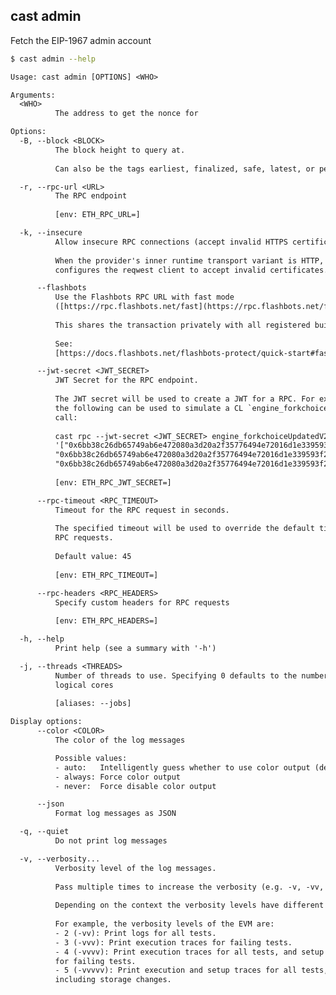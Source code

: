 ## cast admin

Fetch the EIP-1967 admin account

```bash
$ cast admin --help
```

```txt
Usage: cast admin [OPTIONS] <WHO>

Arguments:
  <WHO>
          The address to get the nonce for

Options:
  -B, --block <BLOCK>
          The block height to query at.
          
          Can also be the tags earliest, finalized, safe, latest, or pending.

  -r, --rpc-url <URL>
          The RPC endpoint
          
          [env: ETH_RPC_URL=]

  -k, --insecure
          Allow insecure RPC connections (accept invalid HTTPS certificates).
          
          When the provider's inner runtime transport variant is HTTP, this
          configures the reqwest client to accept invalid certificates.

      --flashbots
          Use the Flashbots RPC URL with fast mode
          ([https://rpc.flashbots.net/fast](https://rpc.flashbots.net/fast)).
          
          This shares the transaction privately with all registered builders.
          
          See:
          [https://docs.flashbots.net/flashbots-protect/quick-start#faster-transactions](https://docs.flashbots.net/flashbots-protect/quick-start#faster-transactions)

      --jwt-secret <JWT_SECRET>
          JWT Secret for the RPC endpoint.
          
          The JWT secret will be used to create a JWT for a RPC. For example,
          the following can be used to simulate a CL `engine_forkchoiceUpdated`
          call:
          
          cast rpc --jwt-secret <JWT_SECRET> engine_forkchoiceUpdatedV2
          '["0x6bb38c26db65749ab6e472080a3d20a2f35776494e72016d1e339593f21c59bc",
          "0x6bb38c26db65749ab6e472080a3d20a2f35776494e72016d1e339593f21c59bc",
          "0x6bb38c26db65749ab6e472080a3d20a2f35776494e72016d1e339593f21c59bc"]'
          
          [env: ETH_RPC_JWT_SECRET=]

      --rpc-timeout <RPC_TIMEOUT>
          Timeout for the RPC request in seconds.
          
          The specified timeout will be used to override the default timeout for
          RPC requests.
          
          Default value: 45
          
          [env: ETH_RPC_TIMEOUT=]

      --rpc-headers <RPC_HEADERS>
          Specify custom headers for RPC requests
          
          [env: ETH_RPC_HEADERS=]

  -h, --help
          Print help (see a summary with '-h')

  -j, --threads <THREADS>
          Number of threads to use. Specifying 0 defaults to the number of
          logical cores
          
          [aliases: --jobs]

Display options:
      --color <COLOR>
          The color of the log messages

          Possible values:
          - auto:   Intelligently guess whether to use color output (default)
          - always: Force color output
          - never:  Force disable color output

      --json
          Format log messages as JSON

  -q, --quiet
          Do not print log messages

  -v, --verbosity...
          Verbosity level of the log messages.
          
          Pass multiple times to increase the verbosity (e.g. -v, -vv, -vvv).
          
          Depending on the context the verbosity levels have different meanings.
          
          For example, the verbosity levels of the EVM are:
          - 2 (-vv): Print logs for all tests.
          - 3 (-vvv): Print execution traces for failing tests.
          - 4 (-vvvv): Print execution traces for all tests, and setup traces
          for failing tests.
          - 5 (-vvvvv): Print execution and setup traces for all tests,
          including storage changes.
```